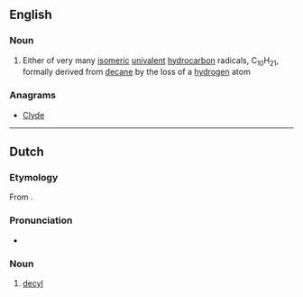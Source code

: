 ==English==

===Noun===
{{en-noun}}

# {{context|organic chemistry|lang=en}} Either of very many [[isomeric]] [[univalent]] [[hydrocarbon]] radicals, C<sub>10</sub>H<sub>21</sub>, formally derived from [[decane]] by the loss of a [[hydrogen]] atom

===Anagrams===
* [[Clyde#English|Clyde]]

----

==Dutch==

===Etymology===
From {{confix|dec|yl|lang=nl}}.

===Pronunciation===
* {{IPA|lang=nl|/deːˈsil/}}

===Noun===
{{nl-noun}}

# {{context|organic chemistry|lang=nl}} [[#English|decyl]]